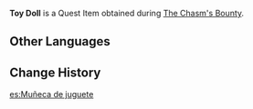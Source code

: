 {{Item Infobox
|id           = 101634
|image        = Item Toy Doll.png
|type         = Quest Items
|description  = A toy belonging to miner [[Qi Ding]]'s [[Qi Nan|daughter]]. It looks pretty tattered and it's hard to imagine that any kid would like it. But the intricate stitch-work shows that this was once quite the pricey item.
|source1      = [[The Chasm's Bounty]]
}}
'''Toy Doll''' is a Quest Item obtained during [[The Chasm's Bounty]].
<!--
==Location==
<gallery>

</gallery>
-->
==Other Languages==
{{Other Languages
|default_hidden = 1
|en      = Toy Doll
|zhs     = 玩具娃娃
|zhs_rm  = Wánjù Wáwá
|zht     = 玩具娃娃
|zht_rm  = Wánjù Wáwá
|ja      = 人形
|ja_rm   = Ningyou
|ko      = 장난감 인형
|ko_rm   = Jangnangam Inhyeong
|es      = Muñeca de juguete
|fr      = Poupée
|ru      = Кукла
|th      = ตุ๊กตาของเล่น
|th_rm   = 
|vi      = Búp Bê Đồ Chơi
|de      = Puppe
|id      = Boneka Mainan
|pt      = Boneca de Brinquedo
|tr      = Oyuncak Bebek
|it      = Bambola giocattolo
}}

==Change History==
{{Change History|2.6}}

[[es:Muñeca de juguete]]